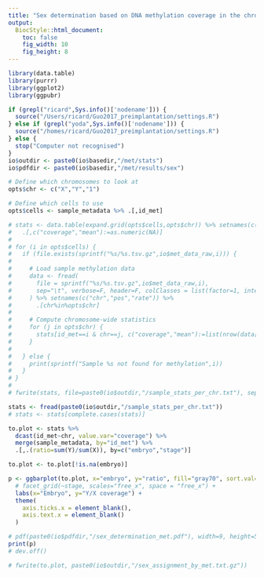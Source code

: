 ```yaml
---
title: "Sex determination based on DNA methylation coverage in the chromosome Y"
output:
  BiocStyle::html_document: 
    toc: false
    fig_width: 10
    fig_height: 8
---
```


```r
library(data.table)
library(purrr)
library(ggplot2)
library(ggpubr)
```

<!-- Define settings -->
```r

if (grepl("ricard",Sys.info()['nodename'])) {
  source("/Users/ricard/Guo2017_preimplantation/settings.R")
} else if (grepl("yoda",Sys.info()['nodename'])) {
  source("/homes/ricard/Guo2017_preimplantation/settings.R")
} else {
  stop("Computer not recognised")
}
io$outdir <- paste0(io$basedir,"/met/stats")
io$pdfdir <- paste0(io$basedir,"/met/results/sex")

# Define which chromosomes to look at
opts$chr <- c("X","Y","1")

# Define which cells to use
opts$cells <- sample_metadata %>% .[,id_met]
```

<!-- Load methylation data and subset chromosomes -->
```r
# stats <- data.table(expand.grid(opts$cells,opts$chr)) %>% setnames(c("id_met","chr")) %>%
#   .[,c("coverage","mean"):=as.numeric(NA)]
# 
# for (i in opts$cells) {
#   if (file.exists(sprintf("%s/%s.tsv.gz",io$met_data_raw,i))) {
# 
#     # Load sample methylation data
#     data <- fread(
#       file = sprintf("%s/%s.tsv.gz",io$met_data_raw,i),
#       sep="\t", verbose=F, header=F, colClasses = list(factor=1, integer=2, numeric=3)
#     ) %>% setnames(c("chr","pos","rate")) %>%
#       .[chr%in%opts$chr]
# 
#     # Compute chromosome-wide statistics
#     for (j in opts$chr) {
#       stats[id_met==i & chr==j, c("coverage","mean"):=list(nrow(data[chr==j]),mean(data[chr==j]$rate)*100)]
#     }
# 
#   } else {
#     print(sprintf("Sample %s not found for methylation",i))
#   }
# }
# 
# fwrite(stats, file=paste0(io$outdir,"/sample_stats_per_chr.txt"), sep="\t", row.names=F, col.names=T)
```

```r
stats <- fread(paste0(io$outdir,"/sample_stats_per_chr.txt"))
# stats <- stats[complete.cases(stats)]
```

<!-- Plot ratio of coverage between Y chr and X chr -->
```r
to.plot <- stats %>% 
  dcast(id_met~chr, value.var="coverage") %>%
  merge(sample_metadata, by="id_met") %>%
  .[,.(ratio=sum(Y)/sum(X)), by=c("embryo","stage")]

to.plot <- to.plot[!is.na(embryo)]

p <- ggbarplot(to.plot, x="embryo", y="ratio", fill="gray70", sort.val="desc") +
  # facet_grid(~stage, scales="free_x", space = "free_x") +
  labs(x="Embryo", y="Y/X coverage") +
  theme(
    axis.ticks.x = element_blank(),
    axis.text.x = element_blank()
  )

# pdf(paste0(io$pdfdir,"/sex_determination_met.pdf"), width=9, height=5, useDingbats = F)
print(p)
# dev.off()
```

<!-- Save results -->
```r
# fwrite(to.plot, paste0(io$outdir,"/sex_assignment_by_met.txt.gz"))
```
